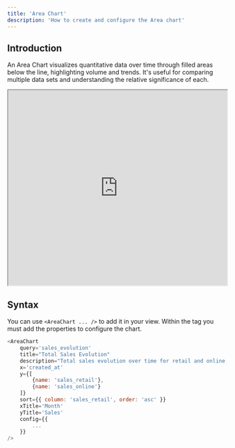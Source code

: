 ```yaml
---
title: 'Area Chart'
description: 'How to create and configure the Area chart'
---
```


## Introduction
An Area Chart visualizes quantitative data over time through filled areas below the line, highlighting volume and trends. It's useful for comparing multiple data sets and understanding the relative significance of each.

<iframe class="rounded-xl" src="http://localhost:3003/visualizations/area" width="100%" height="450"> </iframe>

## Syntax
You can use `<AreaChart ... />` to add it in your view. Within the tag you must add the properties to configure the chart.

``` js
<AreaChart
	query='sales_evolution'
    title="Total Sales Evolution"
    description="Total sales evolution over time for retail and online sales."
    x='created_at'
    y={[
		{name: 'sales_retail'},
		{name: 'sales_online'}
    ]}
    sort={{ column: 'sales_retail', order: 'asc' }}
    xTitle='Month'
    yTitle='Sales'
    config={{
        ...
    }}
/>
```

<CommonChartsDocs />

